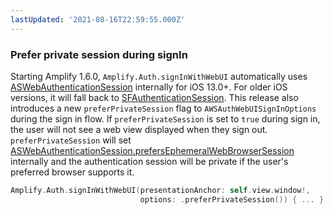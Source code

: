 ```yaml
---
lastUpdated: '2021-08-16T22:59:55.000Z'
---
```

### Prefer private session during signIn

Starting Amplify 1.6.0, `Amplify.Auth.signInWithWebUI` automatically uses [ASWebAuthenticationSession](https://developer.apple.com/documentation/authenticationservices/aswebauthenticationsession) internally for iOS 13.0+. For older iOS versions, it will fall back to [SFAuthenticationSession](https://developer.apple.com/documentation/safariservices/sfauthenticationsession).
This release also introduces a new `preferPrivateSession` flag to `AWSAuthWebUISignInOptions` during the sign in flow. If `preferPrivateSession` is set to `true` during sign in, the user will not see a web view displayed when they sign out. `preferPrivateSession` will set [ASWebAuthenticationSession.prefersEphemeralWebBrowserSession](https://developer.apple.com/documentation/authenticationservices/aswebauthenticationsession/3237231-prefersephemeralwebbrowsersessio) internally and the authentication session will be private if the user's preferred browser supports it.

```swift
Amplify.Auth.signInWithWebUI(presentationAnchor: self.view.window!, 
                             options: .preferPrivateSession()) { ... }
```
